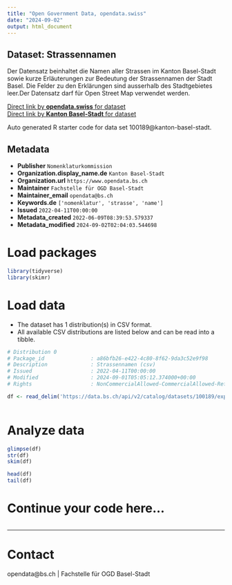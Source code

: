 ```yaml
---
title: "Open Government Data, opendata.swiss"
date: "2024-09-02"
output: html_document
---
```


## Dataset: Strassennamen

Der Datensatz beinhaltet die Namen aller Strassen im Kanton Basel-Stadt sowie kurze Erläuterungen zur Bedeutung der Strassennamen der Stadt Basel. Die Felder zu den Erklärungen sind ausserhalb des Stadtgebietes leer.Der Datensatz darf für Open Street Map verwendet werden.

[Direct link by **opendata.swiss** for dataset](https://opendata.swiss/de/dataset/strassennamen1)<br>
[Direct link by **Kanton Basel-Stadt** for dataset](https://data.bs.ch/explore/dataset/100189/)

Auto generated R starter code for data set 100189@kanton-basel-stadt.

## Metadata

- **Publisher** `Nomenklaturkommission`
- **Organization.display_name.de** `Kanton Basel-Stadt`
- **Organization.url** `https://www.opendata.bs.ch`
- **Maintainer** `Fachstelle für OGD Basel-Stadt`
- **Maintainer_email** `opendata@bs.ch`
- **Keywords.de** `['nomenklatur', 'strasse', 'name']`
- **Issued** `2022-04-11T00:00:00`
- **Metadata_created** `2022-06-09T08:39:53.579337`
- **Metadata_modified** `2024-09-02T02:04:03.544698`


# Load packages

```r

library(tidyverse)
library(skimr)

```

# Load data

-   The dataset has 1 distribution(s) in CSV format.
-   All available CSV distributions are listed below and can be read into a tibble.

```r

# Distribution 0
# Package_id               : a86bfb26-e422-4c80-8f62-9da3c52e9f98
# Description              : Strassennamen (csv)
# Issued                   : 2022-04-11T00:00:00
# Modified                 : 2024-09-01T05:05:12.374000+00:00
# Rights                   : NonCommercialAllowed-CommercialAllowed-ReferenceRequired

df <- read_delim('https://data.bs.ch/api/v2/catalog/datasets/100189/exports/csv?use_labels=true')



```

# Analyze data

```r

glimpse(df)
str(df)
skim(df)

head(df)
tail(df)

```

# Continue your code here...

```r

```

------------------------------------------------------------------------

# Contact

opendata@bs.ch | Fachstelle für OGD Basel-Stadt

